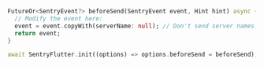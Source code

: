 ```dart
FutureOr<SentryEvent?> beforeSend(SentryEvent event, Hint hint) async {
  // Modify the event here:
  event = event.copyWith(serverName: null); // Don't send server names.
  return event;
}

await SentryFlutter.init((options) => options.beforeSend = beforeSend);
```
